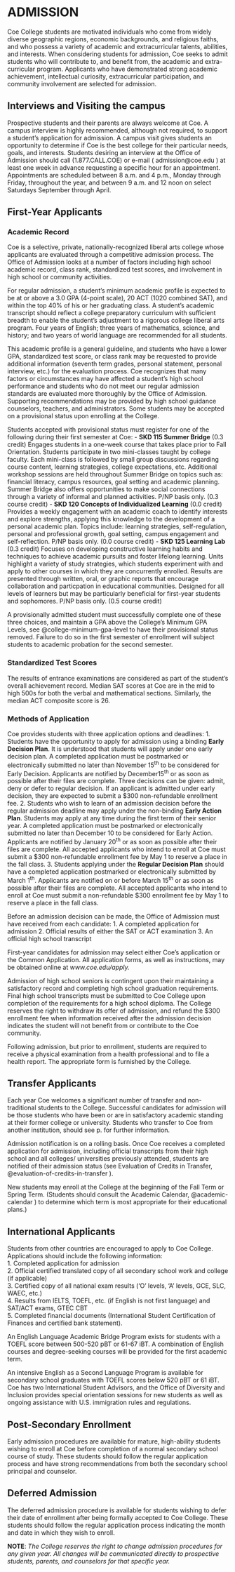 # ADMISSION 

Coe College students are motivated individuals who come from widely diverse geographic regions, economic backgrounds, and religious faiths, and who possess a variety of academic and extracurricular talents, abilities, and interests. When considering students for admission, Coe seeks to admit students who will contribute to, and benefit from, the academic and extra-curricular program. Applicants who have demonstrated strong academic achievement, intellectual curiosity, extracurricular participation, and community involvement are selected for admission. 

## Interviews and Visiting the campus 

Prospective students and their parents are always welcome at Coe. A campus interview is highly recommended, although not required, to support a student’s application for admission. A campus visit gives students an opportunity to determine if Coe is the best college for their particular needs, goals, and interests. Students desiring an interview at the Office of Admission should call (1.877.CALL.COE) or e-mail ( [admission@coe.edu]{.underlined} ) at least one week in advance requesting a specific hour for an appointment. Appointments are scheduled between 8 a.m. and 4 p.m., Monday through Friday, throughout the year, and between 9 a.m. and 12 noon on select Saturdays September through April.

## First-Year Applicants
### Academic Record 

Coe is a selective, private, nationally-recognized liberal arts college whose applicants are evaluated through a competitive admission process. The Office of Admission looks at a number of factors including high school academic record, class rank, standardized test scores, and involvement in high school or community activities.
 
For regular admission, a student’s minimum academic profile is expected to be at or above a 3.0 GPA (4-point scale), 20 ACT (1020 combined SAT), and within the top 40% of his or her graduating class. A student’s academic transcript should reflect a college preparatory curriculum with sufficient breadth to enable the student’s adjustment to a rigorous college liberal arts program. Four years of English; three years of mathematics, science, and history; and two years of world language are recommended for all students.

This academic profile is a general guideline, and students who have a lower GPA, standardized test score, or class rank may be requested to provide additional information (seventh term grades, personal statement, personal interview, etc.) for the evaluation process. Coe recognizes that many factors or circumstances may have affected a student’s high school performance and students who do not meet our regular admission standards are evaluated more thoroughly by the Office of Admission. Supporting recommendations may be provided by high school guidance counselors, teachers, and administrators. Some students may be accepted on a provisional status upon enrolling at the College. 

Students accepted with provisional status must register for one of the following during their first semester at Coe: 
- **SKD 115 Summer Bridge** (0.3 credit) 
  Engages students in a one-week course that takes place prior to Fall Orientation. Students participate in two mini-classes taught by college faculty. Each mini-class is followed by small group discussions regarding course content, learning strategies, college expectations, etc. Additional workshop sessions are held throughout Summer Bridge on topics such as: financial literacy, campus resources, goal setting and academic planning. Summer Bridge also offers opportunities to make social connections through a variety of informal and planned activities. P/NP basis only. (0.3 course credit) 
- **SKD 120 Concepts of Individualized Learning** (0.0 credit) 
  Provides a weekly engagement with an academic coach to identify interests and explore strengths, applying this knowledge to the development of a personal academic plan. Topics include: learning strategies, self-regulation, personal and professional growth, goal setting, campus engagement and self-reflection. P/NP basis only. (0.0 course credit)
- **SKD 125 Learning Lab** (0.3 credit) 
  Focuses on developing constructive learning habits and techniques to achieve academic pursuits and foster lifelong learning. Units highlight a variety of study strategies, which students experiment with and apply to other courses in which they are concurrently enrolled. Results are presented through written, oral, or graphic reports that encourage collaboration and particpation in educational communities. Designed for all levels of learners but may be particularly beneficial for first-year students and sophomores. P/NP basis only. (0.5 course credit) 

A provisionally admitted student must successfully complete one of these three choices, and maintain a GPA above the College’s Minimum GPA Levels, see @{college-minimum-gpa-level} to have their provisional status removed. Failure to do so in the first semester of enrollment will subject students to academic probation for the second semester. 
 
### Standardized Test Scores 

The results of entrance examinations are considered as part of the student’s overall achievement record. Median SAT scores at Coe are in the mid to high 500s for both the verbal and mathematical sections. Similarly, the median ACT composite score is 26. 

### Methods of Application

Coe provides students with three application options and deadlines: 
	1. Students have the opportunity to apply for admission using a binding **Early Decision Plan**. It is understood that students will apply under one early decision plan. A completed application must be postmarked or electronically submitted no later than November 15^th^ to be considered for Early Decision. Applicants are notified by December15^th^ or as soon as possible after their files are complete. Three decisions can be given: admit, deny or defer to regular decision. If an applicant is admitted under early decision, they are expected to submit a $300 non-refundable enrollment fee.
	2. Students who wish to learn of an admission decision before the regular admission deadline may apply under the non-binding **Early Action Plan**. Students may apply at any time during the first term of their senior year. A completed application must be postmarked or electronically submitted no later than December 10 to be considered for Early Action. Applicants are notified by January 20^th^ or as soon as possible after their files are complete. All accepted applicants who intend to enroll at Coe must submit a $300 non-refundable enrollment fee by May 1 to reserve a place in the fall class. 
	3. Students applying under the **Regular Decision Plan** should have a completed application postmarked or electronically submitted by March 1^th^. Applicants are notified on or before March 15^th^ or as soon as possible after their files are complete. All accepted applicants who intend to enroll at Coe must submit a non-refundable $300 enrollment fee by May 1 to reserve a place in the fall class. 

Before an admission decision can be made, the Office of Admission must have received from each candidate:
	1. A completed application for admission
	2. Official results of either the SAT or ACT examination
	3. An official high school transcript

First-year candidates for admission may select either Coe’s application or the Common Application. All application forms, as well as instructions, may be obtained online at *www.coe.edu/apply.* 

Admission of high school seniors is contingent upon their maintaining a satisfactory record and completing high school graduation requirements. Final high school transcripts must be submitted to Coe College upon completion of the requirements for a high school diploma. The College reserves the right to withdraw its offer of admission, and refund the $300 enrollment fee when information received after the admission decision indicates the student will not benefit from or contribute to the Coe community. 

Following admission, but prior to enrollment, students are required to receive a physical examination from a health professional and to file a health report. The appropriate form is furnished by the College. 

## Transfer Applicants

Each year Coe welcomes a significant number of transfer and non-traditional students to the College. Successful candidates for admission will be those students who have been or are in satisfactory academic standing at their former college or university. Students who transfer to Coe from another institution, should see p.  for further information.

Admission notification is on a rolling basis. Once Coe receives a completed application for admission, including official transcripts from their high school and all colleges/ universities previously attended, students are notified of their admission status (see Evaluation of Credits in Transfer, @evaluation-of-credits-in-transfer ).
 
New students may enroll at the College at the beginning of the Fall Term or Spring Term. (Students should consult the Academic Calendar, @academic-calendar ) to determine which term is most appropriate for their educational plans.) 

## International Applicants

Students from other countries are encouraged to apply to Coe College. Applications should include the following information:  
	1. Completed application for admission  
	2. Official certified translated copy of all secondary school work and college (if applicable)  
	3. Certified copy of all national exam results (‘O’ levels, ‘A’ levels, GCE, SLC, WAEC, etc.)  
	4. Results from IELTS, TOEFL, etc. (if English is not first language) and SAT/ACT exams, GTEC CBT  
	5. Completed financial documents (International Student Certification of Finances and certified bank statement).   

An English Language Academic Bridge Program exists for students with a TOEFL score between 500-520 pBT or 61-67 iBT.  A combination of English courses and degree-seeking courses will be provided for the first academic term.  

An intensive English as a Second Language Program is available for secondary school graduates with TOEFL scores below 520 pBT or 61 iBT. Coe has two International Student Advisors, and the Office of Diversity and Inclusion provides special orientation sessions for new students as well as ongoing assistance with U.S. immigration rules and regulations. 

## Post-Secondary Enrollment

Early admission procedures are available for mature, high-ability students wishing to enroll at Coe before completion of a normal secondary school course of study. These students should follow the regular application process and have strong recommendations from both the secondary school principal and counselor. 

## Deferred Admission

The deferred admission procedure is available for students wishing to defer their date of enrollment after being formally accepted to Coe College. These students should follow the regular application process indicating the month and date in which they wish to enroll. 

**NOTE**: *The College reserves the right to change admission procedures for any given year. All changes will be communicated directly to prospective students, parents, and counselors for that specific year.*

